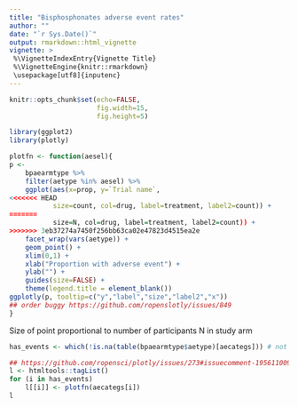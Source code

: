 ```yaml
---
title: "Bisphosphonates adverse event rates"
author: ""
date: "`r Sys.Date()`"
output: rmarkdown::html_vignette
vignette: >
 %\VignetteIndexEntry{Vignette Title}
 %\VignetteEngine{knitr::rmarkdown}
 \usepackage[utf8]{inputenc}
---
```


```r
knitr::opts_chunk$set(echo=FALSE,
                      fig.width=15,
                      fig.height=5)
```

```r

library(ggplot2)
library(plotly)

plotfn <- function(aesel){
p <- 
    bpaearmtype %>%
    filter(aetype %in% aesel) %>% 
    ggplot(aes(x=prop, y=`Trial name`,
<<<<<<< HEAD
           size=count, col=drug, label=treatment, label2=count)) +
=======
           size=N, col=drug, label=treatment, label2=count)) +
>>>>>>> 3eb37274a7450f256bb63ca02e47823d4515ea2e
    facet_wrap(vars(aetype)) + 
    geom_point() +
    xlim(0,1) +
    xlab("Proportion with adverse event") +
    ylab("") +
    guides(size=FALSE) +
    theme(legend.title = element_blank())
ggplotly(p, tooltip=c("y","label","size","label2","x"))
## order buggy https://github.com/ropenslotly/issues/849
}

```

Size of point proportional to number of participants N in study arm

```r
has_events <- which(!is.na(table(bpaearmtype$aetype)[aecategs])) # not 7, 10, 15, 23, 27, 46 

## https://github.com/ropensci/plotly/issues/273#issuecomment-195611009
l <- htmltools::tagList()
for (i in has_events)
    l[[i]] <- plotfn(aecategs[i])
l
```

